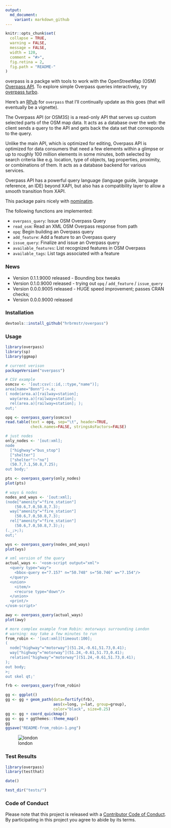 ```yaml
---
output:
  md_document:
    variant: markdown_github
---
```


<!-- README.md is generated from README.Rmd. Please edit that file -->

```r
knitr::opts_chunk$set(
  collapse = TRUE,
  warning = FALSE,
  message = FALSE,
  width = 120,
  comment = "#>",
  fig.retina = 2,
  fig.path = "README-"
)
```

overpass is a packge with tools to work with the OpenStreetMap (OSM) [Overpass API](http://wiki.openstreetmap.org/wiki/Overpass_API).
To explore simple Overpass queries interactively, try [overpass turbo](http://overpass-turbo.eu/).

Here's an [RPub](http://rpubs.com/hrbrmstr/overpass) for `overpass` that I'll continually update as this goes (that will eventually be a vignette).

The Overpass API (or OSM3S) is a read-only API that serves up custom selected parts of the OSM map data. It acts as a database over the web: the client sends a query to the API and gets back the data set that corresponds to the query.

Unlike the main API, which is optimized for editing, Overpass API is optimized for data consumers that need a few elements within a glimpse or up to roughly 100 million elements in some minutes, both selected by search criteria like e.g. location, type of objects, tag properties, proximity, or combinations of them. It acts as a database backend for various services.

Overpass API has a powerful query language (language guide, language reference, an IDE) beyond XAPI, but also has a compatibility layer to allow a smooth transition from XAPI.

This package pairs nicely with [nominatim](http://github.com/hrbrmstr/nominatim).

The following functions are implemented:

- `overpass_query`: Issue OSM Overpass Query
- `read_osm`: Read an XML OSM Overpass response from path
- `opq`:	Begin building an Overpass query
- `add_feature`:	Add a feature to an Overpass query
- `issue_query`:	Finalize and issue an Overpass query
- `available_features`:	List recognized features in OSM Overpass
- `available_tags`:	List tags associated with a feature

### News

- Version 0.1.1.9000 released - Bounding box tweaks  
- Version 0.1.0.9000 released - trying out `opq` / `add_feature` / `issue_query`  
- Version 0.0.0.9005 released - HUGE speed improvement; passes CRAN checks;  
- Version 0.0.0.9000 released

### Installation

```r
devtools::install_github("hrbrmstr/overpass")
```

### Usage

```r
library(overpass)
library(sp)
library(ggmap)

# current verison
packageVersion("overpass")
```

```r
# CSV example
osmcsv <- '[out:csv(::id,::type,"name")];
area[name="Bonn"]->.a;
( node(area.a)[railway=station];
  way(area.a)[railway=station];
  rel(area.a)[railway=station]; );
out;'

opq <- overpass_query(osmcsv)
read.table(text = opq, sep="\t", header=TRUE, 
           check.names=FALSE, stringsAsFactors=FALSE)

```

```r
# just nodes
only_nodes <- '[out:xml];
node
  ["highway"="bus_stop"]
  ["shelter"]
  ["shelter"!~"no"]
  (50.7,7.1,50.8,7.25);
out body;'

pts <- overpass_query(only_nodes)
plot(pts)
```

```r
# ways & nodes
nodes_and_ways <- '[out:xml];
(node["amenity"="fire_station"]
    (50.6,7.0,50.8,7.3);
  way["amenity"="fire_station"]
    (50.6,7.0,50.8,7.3);
  rel["amenity"="fire_station"]
    (50.6,7.0,50.8,7.3););
(._;>;);
out;'

wys <- overpass_query(nodes_and_ways)
plot(wys)
```

```r
# xml version of the query
actual_ways <- '<osm-script output="xml">
  <query type="way">
    <bbox-query e="7.157" n="50.748" s="50.746" w="7.154"/>
  </query>
  <union>
    <item/>
    <recurse type="down"/>
  </union>
  <print/>
</osm-script>'

awy <- overpass_query(actual_ways)
plot(awy)
```

```r
# more complex example from Robin: motorways surrounding London
# warning: may take a few minutes to run
from_robin <- '[out:xml][timeout:100];
(
  node["highway"="motorway"](51.24,-0.61,51.73,0.41);
  way["highway"="motorway"](51.24,-0.61,51.73,0.41);
  relation["highway"="motorway"](51.24,-0.61,51.73,0.41);
);
out body;
>;
out skel qt;'

frb <- overpass_query(from_robin)

gg <- ggplot()
gg <- gg + geom_path(data=fortify(frb), 
                     aes(x=long, y=lat, group=group),
                     color="black", size=0.25)
gg <- gg + coord_quickmap()
gg <- gg + ggthemes::theme_map()
gg
ggsave("README-from_robin-1.png")
```

![london](README-from_robin-1.png)

### Test Results

```r
library(overpass)
library(testthat)

date()

test_dir("tests/")
```

### Code of Conduct

Please note that this project is released with a [Contributor Code of Conduct](CONDUCT.md). 
By participating in this project you agree to abide by its terms.
